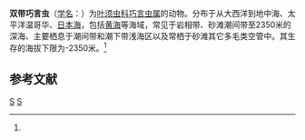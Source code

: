 {{Speciesbox
| taxon = Eulalia(多毛纲) bilineata
| image = Eulalia bilineata.jpg
| binomial_authority = (Johnston, 1840)<ref name='id10359'>{{cite web| url =http://www.bioinfo.cn/db05/BjdwSpecies.php?action=view&id=10359| title =双带巧言虫| work =《中国动物物种编目数据库》| publisher =中国科学院微生物研究所| author =中国科学院动物研究所| accessdate =2009-04-16| deadurl =yes| archiveurl =https://web.archive.org/web/20160305071314/http://www.bioinfo.cn/db05/BjdwSpecies.php?action=view&id=10359| archivedate =2016-03-05}}</ref>
}}

'''双带巧言虫'''（[[学名|学名]]：{{lang|la|''Eulalia bilineata''}}）为[[叶须虫科|叶须虫科]][[巧言虫属|巧言虫属]]的动物。分布于从大西洋到地中海、太平洋温哥华、[[日本海|日本海]]，包括[[黄海|黄海]]等海域，常见于岩相带、砂滩潮间带至2350米的深海、主要栖息于潮间带和潮下带浅海区以及常栖于砂滩其它多毛类空管中。其生存的海拔下限为-2350米。<ref name='id10359'/>

== 参考文献 ==
{{reflist}}

{{Taxonbar|from=Q2610533}}

[[Category:巧言虫属|S]]
[[Category:1840年描述的动物|S]]


{{环节动物小作品}}